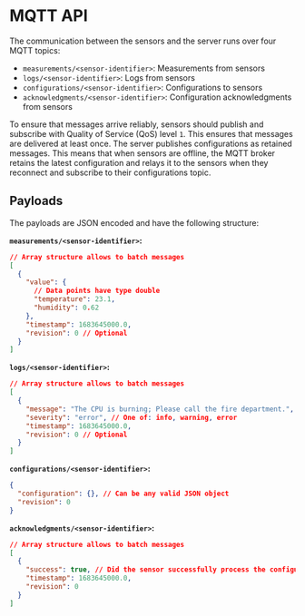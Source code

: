# MQTT API

The communication between the sensors and the server runs over four MQTT topics:

- `measurements/<sensor-identifier>`: Measurements from sensors
- `logs/<sensor-identifier>`: Logs from sensors
- `configurations/<sensor-identifier>`: Configurations to sensors
- `acknowledgments/<sensor-identifier>`: Configuration acknowledgments from sensors

To ensure that messages arrive reliably, sensors should publish and subscribe with Quality of Service (QoS) level `1`. This ensures that messages are delivered at least once. The server publishes configurations as retained messages. This means that when sensors are offline, the MQTT broker retains the latest configuration and relays it to the sensors when they reconnect and subscribe to their configurations topic.

## Payloads

The payloads are JSON encoded and have the following structure:

**`measurements/<sensor-identifier>`:**

```json
// Array structure allows to batch messages
[
  {
    "value": {
      // Data points have type double
      "temperature": 23.1,
      "humidity": 0.62
    },
    "timestamp": 1683645000.0,
    "revision": 0 // Optional
  }
]
```

**`logs/<sensor-identifier>`:**

```json
// Array structure allows to batch messages
[
  {
    "message": "The CPU is burning; Please call the fire department.",
    "severity": "error", // One of: info, warning, error
    "timestamp": 1683645000.0,
    "revision": 0 // Optional
  }
]
```

**`configurations/<sensor-identifier>`:**

```json
{
  "configuration": {}, // Can be any valid JSON object
  "revision": 0
}
```

**`acknowledgments/<sensor-identifier>`:**

```json
// Array structure allows to batch messages
[
  {
    "success": true, // Did the sensor successfully process the configuration?
    "timestamp": 1683645000.0,
    "revision": 0
  }
]
```
